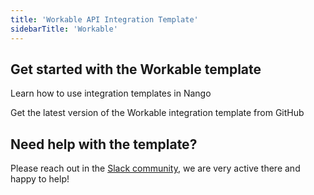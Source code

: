 ```yaml
---
title: 'Workable API Integration Template'
sidebarTitle: 'Workable'
---
```


## Get started with the Workable template

<Card title="How to use integration templates"
      href="/understand/concepts/templates"
      icon="book-open">
    Learn how to use integration templates in Nango
</Card>

<Card title="Get the Workable template"
      href="https://github.com/NangoHQ/integration-templates/tree/main/integrations/workable"
      icon="github">
    Get the latest version of the Workable integration template from GitHub
</Card>

## Need help with the template?
Please reach out in the [Slack community](https://nango.dev/slack), we are very active there and happy to help!